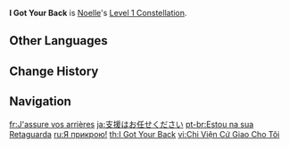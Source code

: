 {{Constellation Infobox
|image       = Constellation I Got Your Back.png
|description = While [[Sweeping Time]] and [[Breastplate]] are both in effect, the chance of Breastplate's healing effects activating is increased to 100%.
|level       = 1
|character   = Noelle
|utility1    = Healing Improvement
}}
'''I Got Your Back''' is [[Noelle]]'s [[Level 1 Constellation]].

==Other Languages==
{{Other Languages
|en      = I Got Your Back
|zhs     = 支援就交给我吧
|zhs_rm  = Zhīyuán jiù jiāogěi wǒ ba
|zht     = 支援就交給我吧
|zht_rm  = Zhīyuán jiù jiāogěi wǒ ba
|zh_tl   = Leave Support to Me
|ja      = 支援はお任せください
|ja_rm   = Shien wa Omakase Kudasai
|ja_tl   = Please Leave Support to Me
|ko      = 지원은 저한테 맡기세요
|ko_rm   = Jiwon-eun Jeohante Matkkiseyo
|ko_tl   = Please Leave Support to Me
|es      = Yo te cubro
|es_tl   = I Will Cover You
|fr      = J'assure vos arrières
|fr_tl   = I Will Cover You
|ru      = Я прикрою!
|ru_tl   = I Will Cover!
|th      = I Got Your Back
|vi      = Chi viện cứ giao cho tôi
|vi_tl   = Just Leave Support to Me
|de      = Fürsorgliche Unterstützung
|de_tl   = Caring Support
|id      = I Got Your Back
|pt      = Estou na sua Retaguarda
|pt_tl   = I'm on Your Rear
|tr      = Bana Güven
|tr_tl   = 
|it      = Ti guardo le spalle
|it_tl   = I Watch Your Back
|it_note = Literal translation would be "I Watch Your Shoulders" but commonly used to refer to "I Watch Your Back".
}}

==Change History==
{{Change History|1.0}}

==Navigation==
{{Talent Navbox|Noelle}}

[[fr:J'assure vos arrières]]
[[ja:支援はお任せください]]
[[pt-br:Estou na sua Retaguarda]]
[[ru:Я прикрою!]]
[[th:I Got Your Back]]
[[vi:Chi Viện Cứ Giao Cho Tôi]]